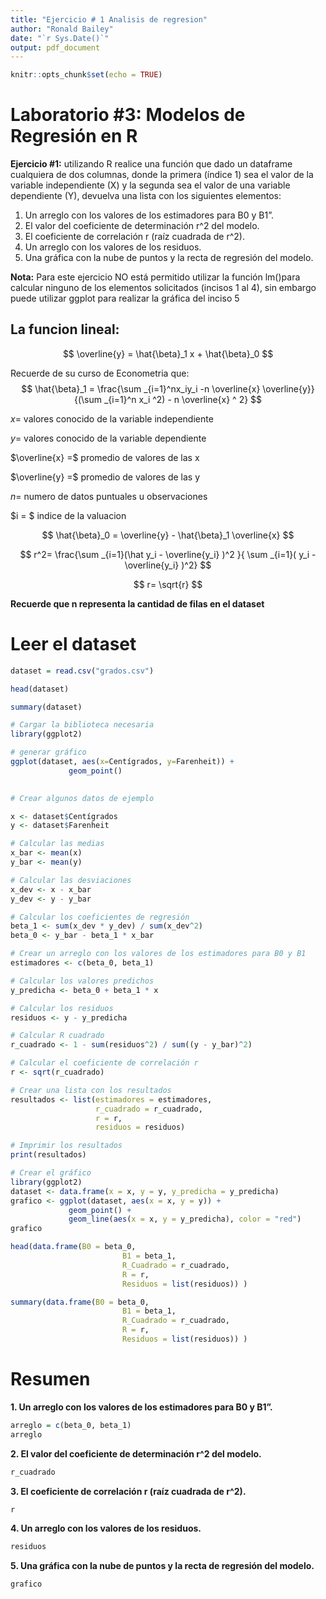 ```yaml
---
title: "Ejercicio # 1 Analisis de regresion"
author: "Ronald Bailey"
date: "`r Sys.Date()`"
output: pdf_document
---
```


```r
knitr::opts_chunk$set(echo = TRUE)
```

# **Laboratorio #3: Modelos de Regresión en R**

**Ejercicio #1:** utilizando R realice una función que dado un dataframe
cualquiera de dos columnas, donde la primera (índice 1) sea el valor de
la variable independiente (X) y la segunda sea el valor de una variable
dependiente (Y), devuelva una lista con los siguientes elementos:

1. Un arreglo con los valores de los estimadores para B0 y B1".
2. El valor del coeficiente de determinación r^2 del modelo.
3. El coeficiente de correlación r (raíz cuadrada de r^2).
4. Un arreglo con los valores de los residuos.
5. Una gráfica con la nube de puntos y la recta de regresión del
modelo.


**Nota:** Para este ejercicio NO está permitido utilizar la función
lm()para calcular ninguno de los elementos solicitados (incisos 1 al
4), sin embargo puede utilizar ggplot para realizar la gráfica del
inciso 5


## **La funcion lineal:**

$$
\overline{y} =  \hat{\beta}_1  x + \hat{\beta}_0   
$$



Recuerde de su curso de Econometria que:
$$
\hat{\beta}_1 = \frac{\sum _{i=1}^nx_iy_i -n   \overline{x} \overline{y}}{(\sum _{i=1}^n x_i ^2) - n \overline{x} ^ 2}
$$

$x =$ valores conocido de la variable independiente

$y =$ valores conocido de la variable dependiente

$\overline{x} =$ promedio de valores de las x 

$\overline{y} =$ promedio de valores de las y

$n =$ numero de datos puntuales u observaciones

$i = $ indice de la valuacion


$$
\hat{\beta}_0 = \overline{y} - \hat{\beta}_1 \overline{x}
$$


$$
r^2= \frac{\sum _{i=1}(\hat y_i - \overline{y_i} )^2 }{ \sum _{i=1}( y_i - \overline{y_i} )^2}
$$


$$
r= \sqrt{r}
$$

**Recuerde que n representa la cantidad de filas en el dataset**


# Leer el dataset


```r
dataset = read.csv("grados.csv")

head(dataset)
```



```r
summary(dataset)
```



```r
# Cargar la biblioteca necesaria
library(ggplot2)

# generar gráfico
ggplot(dataset, aes(x=Centígrados, y=Farenheit)) +
             geom_point() 
  
```


```r
# Crear algunos datos de ejemplo

x <- dataset$Centígrados
y <- dataset$Farenheit

# Calcular las medias
x_bar <- mean(x)
y_bar <- mean(y)

# Calcular las desviaciones
x_dev <- x - x_bar
y_dev <- y - y_bar

# Calcular los coeficientes de regresión
beta_1 <- sum(x_dev * y_dev) / sum(x_dev^2)
beta_0 <- y_bar - beta_1 * x_bar

# Crear un arreglo con los valores de los estimadores para B0 y B1
estimadores <- c(beta_0, beta_1)

# Calcular los valores predichos
y_predicha <- beta_0 + beta_1 * x

# Calcular los residuos
residuos <- y - y_predicha

# Calcular R cuadrado
r_cuadrado <- 1 - sum(residuos^2) / sum((y - y_bar)^2)

# Calcular el coeficiente de correlación r
r <- sqrt(r_cuadrado)

# Crear una lista con los resultados
resultados <- list(estimadores = estimadores, 
                   r_cuadrado = r_cuadrado, 
                   r = r, 
                   residuos = residuos)

# Imprimir los resultados
print(resultados)

# Crear el gráfico
library(ggplot2)
dataset <- data.frame(x = x, y = y, y_predicha = y_predicha)
grafico <- ggplot(dataset, aes(x = x, y = y)) +
             geom_point() +
             geom_line(aes(x = x, y = y_predicha), color = "red")
grafico

```


```r
head(data.frame(B0 = beta_0, 
                         B1 = beta_1, 
                         R_Cuadrado = r_cuadrado, 
                         R = r, 
                         Residuos = list(residuos)) )

```




```r
summary(data.frame(B0 = beta_0, 
                         B1 = beta_1, 
                         R_Cuadrado = r_cuadrado, 
                         R = r, 
                         Residuos = list(residuos)) )

```
# Resumen

**1. Un arreglo con los valores de los estimadores para B0 y B1".**

```r
arreglo = c(beta_0, beta_1)
arreglo
```
**2. El valor del coeficiente de determinación r^2 del modelo.**

```r
r_cuadrado
```
**3. El coeficiente de correlación r (raíz cuadrada de r^2).**
```r
r
```
**4. Un arreglo con los valores de los residuos.**
```r
residuos
```

**5. Una gráfica con la nube de puntos y la recta de regresión del modelo.**

```r
grafico
```


